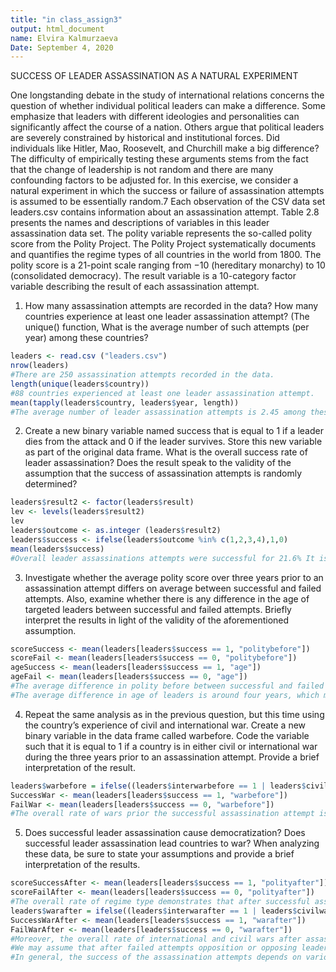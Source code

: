 ```yaml
---
title: "in class_assign3"
output: html_document
name: Elvira Kalmurzaeva
Date: September 4, 2020
---
```


SUCCESS OF LEADER ASSASSINATION AS A NATURAL EXPERIMENT

One longstanding debate in the study of international relations concerns the
question of whether individual political leaders can make a difference. Some emphasize
that leaders with different ideologies and personalities can significantly affect the
course of a nation. Others argue that political leaders are severely constrained by
historical and institutional forces. Did individuals like Hitler, Mao, Roosevelt, and
Churchill make a big difference? The difficulty of empirically testing these arguments
stems from the fact that the change of leadership is not random and there are many
confounding factors to be adjusted for. 
In this exercise, we consider a natural experiment in which the success or failure
of assassination attempts is assumed to be essentially random.7 Each observation of
the CSV data set leaders.csv contains information about an assassination attempt.
Table 2.8 presents the names and descriptions of variables in this leader assassination data set. The polity variable represents the so-called polity score from the Polity Project. The Polity Project systematically documents and quantifies the regime types of all countries in the world from 1800. The polity score is a 21-point scale ranging from −10 (hereditary monarchy) to 10 (consolidated democracy). The result variable is a 10-category factor variable describing the result of each assassination attempt.

1. How many assassination attempts are recorded in the data? How many countries
experience at least one leader assassination attempt? (The unique() function, What is the average number of such attempts (per year) among these countries?

```r
leaders <- read.csv ("leaders.csv")
nrow(leaders)
#There are 250 assassination attempts recorded in the data. 
length(unique(leaders$country)) 
#88 countries experienced at least one leader assassination attempt.   
mean(tapply(leaders$country, leaders$year, length))
#The average number of leader assassination attempts is 2.45 among these countries. 
```

2. Create a new binary variable named success that is equal to 1 if a leader dies
from the attack and 0 if the leader survives. Store this new variable as part of the
original data frame. What is the overall success rate of leader assassination? Does
the result speak to the validity of the assumption that the success of assassination
attempts is randomly determined?

```r
leaders$result2 <- factor(leaders$result)
lev <- levels(leaders$result2)
lev
leaders$outcome <- as.integer (leaders$result2)
leaders$success <- ifelse(leaders$outcome %in% c(1,2,3,4),1,0)
mean(leaders$success)                       
#Overall leader assassinations attempts were successful for 21.6% It is too early to validate or disapprove the assumption of the the success of assassination attempts being randomly determined.
```

3. Investigate whether the average polity score over three years prior to an assassination
attempt differs on average between successful and failed attempts. Also,
examine whether there is any difference in the age of targeted leaders between
successful and failed attempts. Briefly interpret the results in light of the validity
of the aforementioned assumption.

```r
scoreSuccess <- mean(leaders[leaders$success == 1, "politybefore"])
scoreFail <- mean(leaders[leaders$success == 0, "politybefore"])
ageSuccess <- mean(leaders[leaders$success == 1, "age"])
ageFail <- mean(leaders[leaders$success == 0, "age"])
#The average difference in polity before between successful and failed attempts is one point, closer to democratic governance system. Which means that leaders of countries closer to democratic regimes are more likely to be killed. 
#The average difference in age of leaders is around four years, which may mean that the leaders who are older is more likely to die. There are two assumptions why this may happen: 1) due to the age their health conditions may be worse and they were not able to recover after the assassination attempt and 2)they may serve longer in the office which means that they may be targeted several times more than those who are younger. The several assassination attempts also increases chance of leaders to die. 
```

4. Repeat the same analysis as in the previous question, but this time using the
country’s experience of civil and international war. Create a new binary variable
in the data frame called warbefore. Code the variable such that it is equal to 1
if a country is in either civil or international war during the three years prior to
an assassination attempt. Provide a brief interpretation of the result.

```r
leaders$warbefore = ifelse((leaders$interwarbefore == 1 | leaders$civilwarbefore == 1), 1, 0)
SuccessWar <- mean(leaders[leaders$success == 1, "warbefore"])
FailWar <- mean(leaders[leaders$success == 0, "warbefore"])
#The overall rate of wars prior the successful assassination attempt is 35%, while before the  failed attempt is 37%. There is no great difference between attempts, therefore, we may assume that having a war before assassination does not really affect the outcome of the assassination attempt. However, the comparison of war before the assassination to countries years when there were no any attempts may tell us whether failed domestic politics (i.e. state of war is a proof of failed domestic politics) led to the assassination of leaders or did not effect at all. 

```

5. Does successful leader assassination cause democratization? Does successful
leader assassination lead countries to war? When analyzing these data, be sure
to state your assumptions and provide a brief interpretation of the results.

```r
scoreSuccessAfter <- mean(leaders[leaders$success == 1, "polityafter"])
scoreFailAfter <- mean(leaders[leaders$success == 0, "polityafter"])
#The overall rate of regime type demonstrates that after successful assassination of leaders countries were closer to democratic spectrum (-0.76), in comparison to failed attempts (-1.9). We may assume that failed assassinations led to toughening internal politics and introducing harsh measures to prevent any threat to the existing regime. 
leaders$warafter = ifelse((leaders$interwarafter == 1 | leaders$civilwarafter == 1), 1, 0)
SuccessWarAfter <- mean(leaders[leaders$success == 1, "warafter"])
FailWarAfter <- mean(leaders[leaders$success == 0, "warafter"])
#Moreover, the overall rate of international and civil wars after assassination attempts differs based on the outcome of the assassinations. About 20% of countries with successful attempts went to war, while 29.6% of countries with failed attempts went to war after. 
#We may assume that after failed attempts opposition or opposing leaders did not surrender and used violence causing civil war or international war. Failed assassination may lead them using another last resort. 
#In general, the success of the assassination attempts depends on various factors such as health condition of the leader, how badly she/he was injured, the quality of medical care during that period, but factors such as prior war experience, the regime type, age have various interpretations. Thus, not having the former set of factors at hand it is hard to state to what extend the results of the attempt are random. 
```

